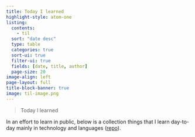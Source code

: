 ```yaml
---
title: Today I learned
highlight-style: atom-one
listing:
  contents: 
    - til
  sort: "date desc"
  type: table
  categories: true
  sort-ui: true
  filter-ui: true
  fields: [date, title, author]
  page-size: 20
image-align: left
page-layout: full
title-block-banner: true
image: til-image.png
---
```


> Today I learned

In an effort to learn in public, below is a collection things that I learn day-to-day mainly in technology and languages ([repo](https://github.com/ImadDabbura/til)).
